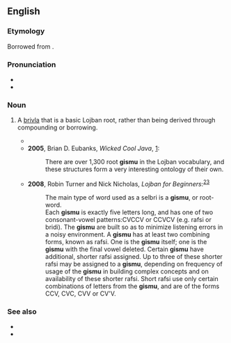 ==English==
{{wikipedia|Lojban grammar}}

===Etymology===
Borrowed from {{bor|en|jbo|gismu}}.

===Pronunciation===
* {{IPA|en|/ˈɡiːs.muː/}}
* {{rhymes|en|iːsmuː|s=2}}

===Noun===
{{en-noun|gismu}}

# {{lb|en|Lojban|_|grammar}} A [[brivla]] that is a basic Lojban root, rather than being derived through compounding or borrowing.
#* {{quote-book|en|year=1997|author=John W. Cowan|title=The Complete Lojban Language|isbn=0966028309
|passage=When two '''gismu''' are adjacent, the first one modifies the second, and the selbri takes its place structure from the rightmost word.}}
#* '''2005''', Brian D. Eubanks, ''Wicked Cool Java'', [http://books.google.com/books?vid=ISBN1593270615&id=diqHjRjMhW0C&pg=PA91&lpg=PA91&dq=gismu&sig=595_-1oi-rueN1aFqJhXGlYn9Fc]:
#*: There are over 1,300 root '''gismu''' in the Lojban vocabulary, and these structures form a very interesting ontology of their own.
#* '''2008''', Robin Turner and Nick Nicholas, ''Lojban for Beginners'':<sup>[http://jbotcan.org/docs/l4b/less2.html]</sup><sup>[https://web.archive.org/web/20110429171321/http://www.lojban.org/tiki/tiki-index.php?page=Lojban%20Tutorial%3A%20Lesson%202]</sup>
#*: The main type of word used as a selbri is a '''gismu''', or root-word.
#*: Each '''gismu''' is exactly five letters long, and has one of two consonant-vowel patterns:CVCCV or CCVCV (e.g. rafsi or bridi). The '''gismu''' are built so as to minimize listening errors in a noisy environment. A '''gismu''' has at least two combining forms, known as rafsi. One is the '''gismu''' itself; one is the '''gismu''' with the final vowel deleted. Certain '''gismu''' have additional, shorter rafsi assigned. Up to three of these shorter rafsi may be assigned to a '''gismu''', depending on frequency of usage of the '''gismu''' in building complex concepts and on availability of these shorter rafsi. Short rafsi use only certain combinations of letters from the '''gismu''', and are of the forms CCV, CVC, CVV or CV'V.
#: {{hyper|en|brivla}}
#: {{coordinate terms|en|lujvo|fu'ivla}}

===See also===
* {{l|jbo|gismu}}
* {{l|en|rafsi}}